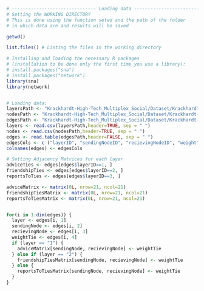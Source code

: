 ```r
# ------------------------------- Loading data ------------------------------- #
# Setting the WORKING DIRECTORY
# This is done using the function setwd and the path of the folder
# in which data are and results will be saved

getwd()

list.files() # Listing the files in the working directory

# Installing and loading the necessary R packages 
# (installation to be done only the first time you use a library):
# install.packages("sna")
# install.packages("network")
library(sna)
library(network)


# Loading data: 
layersPath <- "Krackhardt-High-Tech_Multiplex_Social/Dataset/Krackhardt-High-Tech_layers.txt"
nodesPath <- "Krackhardt-High-Tech_Multiplex_Social/Dataset/Krackhardt-High-Tech_nodes.txt"
edgesPath <- "Krackhardt-High-Tech_Multiplex_Social/Dataset/Krackhardt-High-Tech_multiplex.edges"
layers <- read.csv(layersPath,header=TRUE, sep = " ")
nodes <- read.csv(nodesPath,header=TRUE, sep = " ")
edges <- read.table(edgesPath,header=FALSE, sep = " ")
edgesCols <- c ("layerID", "sendingNodeID", "recievingNodeID", "weight")
colnames(edges) <- edgesCols

# Setting Adjacency Matrices for each layer
adviceTies <- edges[edges$layerID==1, ]
friendshipTies <- edges[edges$layerID==2, ]
reportsToTies <- edges[edges$layerID==3, ]

adviceMatrix <- matrix(0L, nrow=21, ncol=21)
friendshipTiesMatrix <- matrix(0L, nrow=21, ncol=21)
reportsToTiesMatrix <- matrix(0L, nrow=21, ncol=21)


for(i in 1:dim(edges)) {
  layer <- edges[i, 1]
  sendingNode <- edges[i, 2]
  recievingNode <- edges[i, 3]
  weightTie <- edges[i, 4]
  if (layer == "1") {
    adviceMatrix[sendingNode, recievingNode] <- weightTie
  } else if (layer == "2") {
    friendshipTiesMatrix[sendingNode, recievingNode] <- weightTie
  } else {
    reportsToTiesMatrix[sendingNode, recievingNode] <- weightTie
  }
}
```


